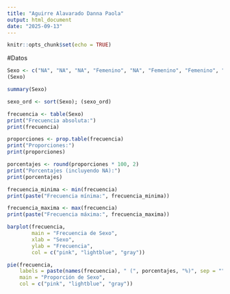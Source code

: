 ---
title: "Aguirre Alavarado Danna Paola"
output: html_document
date: "2025-09-13"
---

```{r setup, include=FALSE}
knitr::opts_chunk$set(echo = TRUE)
```

#Datos
```{r}
Sexo <- c("NA", "NA", "NA", "Femenino", "NA", "Femenino", "Femenino", "Femenino", "NA", "Masculino", "Femenino", "Femenino", "Masculino", "Femenino", "NA", "Masculino", "NA", "NA", "Masculino", "Masculino", "Masculino", "Masculino", "NA", "Femenino", "NA")
(Sexo)
```

```{r}
summary(Sexo)

```

```{r}
sexo_ord <- sort(Sexo); (sexo_ord)
```

```{r}
frecuencia <- table(Sexo)
print("Frecuencia absoluta:")
print(frecuencia)

proporciones <- prop.table(frecuencia)
print("Proporciones:")
print(proporciones)

porcentajes <- round(proporciones * 100, 2)
print("Porcentajes (incluyendo NA):")
print(porcentajes)
```

```{r}
frecuencia_minima <- min(frecuencia)
print(paste("Frecuencia mínima:", frecuencia_minima))

frecuencia_maxima <- max(frecuencia)
print(paste("Frecuencia máxima:", frecuencia_maxima))
```

```{r}
barplot(frecuencia,
        main = "Frecuencia de Sexo",
        xlab = "Sexo",
        ylab = "Frecuencia",
        col = c("pink", "lightblue", "gray"))
```        
 
```{r}       
pie(frecuencia,
    labels = paste(names(frecuencia), " (", porcentajes, "%)", sep = ""),
    main = "Proporción de Sexo",
    col = c("pink", "lightblue", "gray"))
```
